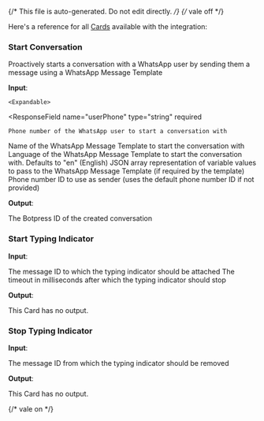 {/* This file is auto-generated. Do not edit directly. */}
{/* vale off */}

Here's a reference for all [Cards](/learn/reference/cards/) available with the integration:

### Start Conversation

Proactively starts a conversation with a WhatsApp user by sending them a message using a WhatsApp Message Template

**Input**:

<Expandable title="input fields">
  <ResponseField
    name="conversation"
    type="object"
    required
  >
    

    <Expandable>
  <ResponseField
    name="userPhone"
    type="string"
    required
  >
    Phone number of the WhatsApp user to start a conversation with
  </ResponseField>
  <ResponseField
    name="templateName"
    type="string"
    required
  >
    Name of the WhatsApp Message Template to start the conversation with
  </ResponseField>
  <ResponseField
    name="templateLanguage"
    type="string"
  >
    Language of the WhatsApp Message Template to start the conversation with. Defaults to "en" (English)
  </ResponseField>
  <ResponseField
    name="templateVariablesJson"
    type="string"
  >
    JSON array representation of variable values to pass to the WhatsApp Message Template (if required by the template)
  </ResponseField>
  <ResponseField
    name="botPhoneNumberId"
    type="string"
  >
    Phone number ID to use as sender (uses the default phone number ID if not provided)
  </ResponseField>
    </Expandable>
  </ResponseField>
</Expandable>

**Output**:

<Expandable title="output">
  <ResponseField
    name="conversationId"
    type="string"
    required
  >
    The Botpress ID of the created conversation
  </ResponseField>
</Expandable>

### Start Typing Indicator

**Input**:

<Expandable title="input fields">
  <ResponseField
    name="conversationId"
    type="string"
    required
  >
    
  </ResponseField>
  <ResponseField
    name="messageId"
    type="string"
    required
  >
    The message ID to which the typing indicator should be attached
  </ResponseField>
  <ResponseField
    name="timeout"
    type="number"
  >
    The timeout in milliseconds after which the typing indicator should stop
  </ResponseField>
</Expandable>

**Output**:

This Card has no output.

### Stop Typing Indicator

**Input**:

<Expandable title="input fields">
  <ResponseField
    name="conversationId"
    type="string"
    required
  >
    
  </ResponseField>
  <ResponseField
    name="messageId"
    type="string"
    required
  >
    The message ID from which the typing indicator should be removed
  </ResponseField>
</Expandable>

**Output**:

This Card has no output.


{/* vale on */}